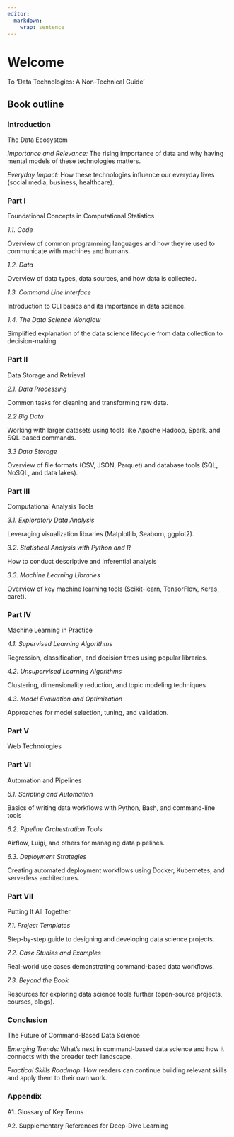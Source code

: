 ```yaml
---
editor: 
  markdown: 
    wrap: sentence
---
```


# Welcome {.unnumbered}

To 'Data Technologies: A Non-Technical Guide'

## Book outline

### Introduction  {.unnumbered}

The Data Ecosystem

*Importance and Relevance:* The rising importance of data and why having mental models of these technologies matters. 

*Everyday Impact:* How these technologies influence our everyday lives (social media, business, healthcare).

### Part I {.unnumbered}

Foundational Concepts in Computational Statistics

*1.1.* *Code*

Overview of common programming languages and how they're used to communicate 
with machines and humans. 

*1.2.* *Data*

Overview of data types, data sources, and how data is collected.

*1.3.* *Command Line Interface*

Introduction to CLI basics and its importance in data science.

*1.4.* *The Data Science Workflow*

Simplified explanation of the data science lifecycle from data collection to decision-making.

### Part II {.unnumbered}

Data Storage and Retrieval 

*2.1.* *Data Processing*

Common tasks for cleaning and transforming raw data.

*2.2* *Big Data*

Working with larger datasets using tools like Apache Hadoop, Spark, and SQL-based commands.

*3.3* *Data Storage*

Overview of file formats (CSV, JSON, Parquet) and database tools (SQL, NoSQL, and data lakes).

### Part III {.unnumbered}

Computational Analysis Tools

*3.1. Exploratory Data Analysis*

Leveraging visualization libraries (Matplotlib, Seaborn, ggplot2).


*3.2. Statistical Analysis with Python and R*

How to conduct descriptive and inferential analysis

*3.3. Machine Learning Libraries*

Overview of key machine learning tools (Scikit-learn, TensorFlow, Keras, 
caret).

### Part IV {.unnumbered}

Machine Learning in Practice

*4.1. Supervised Learning Algorithms*

Regression, classification, and decision trees using popular libraries.

*4.2. Unsupervised Learning Algorithms*

Clustering, dimensionality reduction, and topic modeling techniques

*4.3. Model Evaluation and Optimization*

Approaches for model selection, tuning, and validation.

### Part V {.unnumbered} 

Web Technologies 

### Part VI {.unnumbered} 

Automation and Pipelines

*6.1. Scripting and Automation*

Basics of writing data workflows with Python, Bash, and command-line tools

*6.2. Pipeline Orchestration Tools*

Airflow, Luigi, and others for managing data pipelines.

*6.3. Deployment Strategies*

Creating automated deployment workflows using Docker, Kubernetes, and 
serverless architectures.

### Part VII {.unnumbered}

Putting It All Together

*7.1. Project Templates*

Step-by-step guide to designing and developing data science projects.

*7.2.* *Case Studies and Examples*

Real-world use cases demonstrating command-based data workflows.

*7.3. Beyond the Book*

Resources for exploring data science tools further (open-source projects, 
courses, blogs).

### Conclusion {.unnumbered}

The Future of Command-Based Data Science

*Emerging Trends:* What's next in command-based data science and how it connects with the broader tech landscape.

*Practical Skills Roadmap:* How readers can continue building relevant skills and apply them to their own work.

### Appendix {.unnumbered}

A1.  Glossary of Key Terms

A2.  Supplementary References for Deep-Dive Learning
